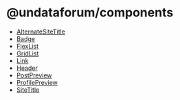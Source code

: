 # @undataforum/components

- [AlternateSiteTitle](/AlternateSiteTitle/)
- [Badge](/Badge/)
- [FlexList](/FlexList/)
- [GridList](/GridList/)
- [Link](/Link/)
- [Header](/Header/)
- [PostPreview](/PostPreview/)
- [ProfilePreview](/ProfilePreview/)
- [SiteTitle](/SiteTitle/)
